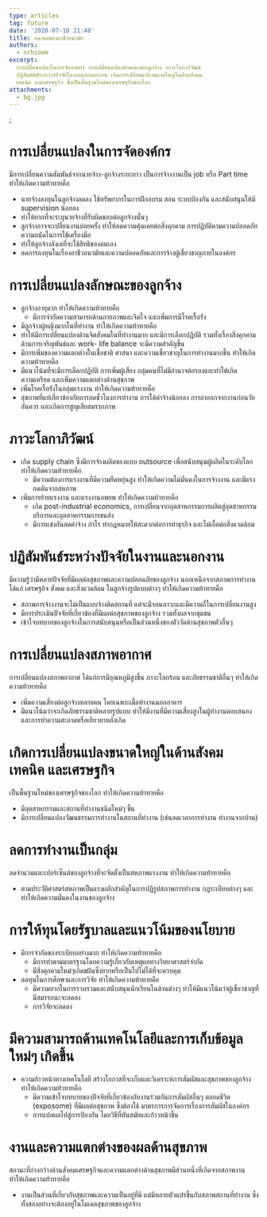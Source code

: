 ```yaml
---
type: articles
tag: future
date: '2020-07-18 21:48'
title: อนาคตของอาชีวอนามัย
authors:
  - nrhioem
excerpt: 
  การเปลี่ยนแปลงในการจัดองค์กร การเปลี่ยนแปลงลักษณะของลูกจ้าง ภาวะโลกาภิวัฒน์
  ปฏิสัมพันธ์ระหว่างปัจจัยในงานและนอกงาน เกิดการเปลี่ยนแปลงขนาดใหญ่ในด้านสังคม
  เทคนิค และเศรษฐกิจ ซึ่งเป็นพื้นฐานใหม่ของเศรษฐกิจของโลก
attachments:
  - bg.jpg
---
```

;

# การเปลี่ยนแปลงในการจัดองค์กร
มีการเปลี่ยนความสัมพันธ์จากนายจ้าง-ลูกจ้างระยะยาว เป็นการจ้างงานเป็น job หรือ Part time ทำให้เกิดความท้าทายคือ
- นายจ้างลงทุนในลูกจ้างลดลง ใช้ทรัพยากรในการฝึกอบรม สอน ระบบป้องกัน และสนับสนุนให้มี supervision น้อยลง
- ทำให้ยากที่จะระบุนายจ้างที่รับผิดชอบต่อลูกจ้างนั้นๆ 
- ลูกจ้างอาจจะเปลี่ยนงานบ่อยครั้ง ทำให้ลดความคุ้นเคยต่อสิ่งคุกคาม การปฏิบัติตามความปลอดภัย ความถนัดในการใช้เครื่องมือ
- ทำให้ลูกจ้างลังเลที่จะใช้สิทธิของตนเอง
- ลดการลงทุนในเรื่องอาชีวอนามัยและความปลอดภัยและการจ้างผู้เชื่ยวชาญภายในองค์กร

# การเปลี่ยนแปลงลักษณะของลูกจ้าง
- ลูกจ้างอายุมาก ทำให้เกิดความท้าทายคือ
    -  มีการจำกัดความสามารถด้านกายภาพและจิตใจ และเพิ่มการมีโรคเรื้อรัง
- มีลูกจ้างผู้หญิงมากในที่ทำงาน ทำให้เกิดความท้าทายคือ
-   ทำให้มีการเปลี่ยนแปลงด้านจิตสังคมในที่ทำงานมาก และมีการเลือกปฏิบัติ รวมทั้งเรื่องสิ่งคุกคามด้านการเจริญพันธ์และ work- life balance จะมีความสำคัญขึ้น 
- มีการเพิ่มของความแตกต่างในเชื้อชาติ ศาสนา และความเชื่ยวชาญในการทำงานมากขึ้น ทำให้เกิดความท้าทายคือ
-   มีแนวโน้มที่จะมีการเลือกปฏิบัติ การเพิ่มผู้เสี่ยง กลุ่มคนที่ไม่มีอำนาจต่อรองและทำให้เกิดความเครียด และเพิ่มความแตกต่างด้านสุขภาพ
- เพิ่มโรคเรื้อรังในกลุ่มแรงงาน ทำให้เกิดความท้าทายคือ
-   สุขภาพที่แย่เกี่ยวข้องกับการลดชั่วโมงการทำงาน การใด้ค่าจ้างน้อยลง การลาออกจากงานก่อนวัยอันควร และเกิดการสูญเสียสมรรถภาพ
# ภาวะโลกาภิวัฒน์
- เกิด supply chain ซึ่งมีการจ้างผลิตของแบบ outsource เพื่อสนับสนุนผู้ผลิตในระดับโลก ทำให้เกิดความท้าทายคือ
    - มีความต้องการแรงงานที่มีความยืดหยุ่นสูง ทำให้เกิดความไม่มั่นคงในการจ้างงาน และมีแรงกดดันจากสหภาพ
- เพิ่มการย้ายแรงงาน และแรงงานอพยพ ทำให้เกิดความท้าทายคือ
    - เกิด post-industrial economics, การเปลี่ยนจากอุตสาหกรรมการผลิตสู่อุตสาหกรรมบริการและอุตสาหกรรมการขนส่ง
    - มีการแข่งกันลดค่าจ้าง กำไร ทำกฎหมายให้สะดวกต่อการทำธุรกิจ และไม่เอื้อต่อสิ่งแวดล้อม 
# ปฏิสัมพันธ์ระหว่างปัจจัยในงานและนอกงาน 
มีความรู้ว่ามีหลายปัจจัยที่มีผลต่อสุขภาพและความปลอดภัยของลูกจ้าง นอกเหนือจากสภาพการทำงาน ได้แก่ เศรษฐกิจ สังคม และสิ่งแวดล้อม ในลูกจ้างรูปแบบต่างๆ ทำให้เกิดความท้าทายคือ
- สภาพการจ้างงานจะไม่เป็นแบบจ้างติดสถานที่ แต่จะมีจลนภาวะและมีความถี่ในการเปลี่ยนงานสูง
- มีการประเมินปัจจัยที่เกี่ยวข้องที่มีผลต่อสุขภาพของลูกจ้าง รวมทั้งผลจากชุมชน
- เข้าใจบทบาทของลูกจ้างในการสนับสนุนหรือเป็นส่วนหนึ่งของตัววัดด้านสุขภาพตัวอื่นๆ
# การเปลี่ยนแปลงสภาพอากาศ 
การเปลี่ยนแปลงสภาพอากาศ ได้แก่การมีอุณหภูมิสูงขึ้น ภาวะโลกร้อน และภัยธรรมชาติอื่นๆ ทำให้เกิดความท้าทายคือ
- เพิ่มความเสี่ยงต่อลูกจ้างหลายคน โดยเฉพาะเมื่อทำงานนอกอาคาร
- มีแนวโน้มว่าจะเกิดภัยธรรมชาติหลายรูปแบบ  ทำให้มีงานที่มีความเสี่ยงสูงในผู้ทำงานตอบสนอง และการทำความสะอาดหรือเยียวยาหลังเกิด
# เกิดการเปลี่ยนแปลงขนาดใหญ่ในด้านสังคม เทคนิค และเศรษฐกิจ
เป็นพื้นฐานใหม่ของเศรษฐกิจของโลก ทำให้เกิดความท้าทายคือ
- มีอุตสาหกรรมและสถานที่ทำงานชนิดใหม่ๆ ขึ้น 
- มีการเปลี่ยนแปลงวัฒนธรรมการทำงานในสถานที่ทำงาน (เช่นลดเวลาการทำงาน ทำงานจากบ้าน)
# ลดการทำงานเป็นกลุ่ม 
ลดจำนวนและเปอร์เซ็นต์ของลูกจ้างที่จะจัดตั้งเป็นสหภาพแรงงาน ทำให้เกิดความท้าทายคือ
- ตามประวัติศาสตร์สหภาพเป็นแรงผลักสำคัญในการปฏิรูปสภาพการทำงาน กฎระเบียบต่างๆ และทำให้เกิดความมั่นคงในงานของลูกจ้าง
# การให้ทุนโดยรัฐบาลและแนวโน้มของนโยบาย
- มีการจำกัดของระเบียบอย่างมาก ทำให้เกิดความท้าทายคือ
    - มีการทำตามมาตรฐานโดยความรู้เกี่ยวกับเหตุผลทางวิทยาศาสตร์จำกัด
    - มีสิ่งคุกคามใหม่ๆเกิดขฝ้นซึ่งยากหรือเป็นไปไม่ได้ที่จะควบคุม
- ลดทุนในการศึกษาและการวิจัย ทำให้เกิดความท้าทายคือ
    - มีความยากในการรวบรวมและสนับสนุนนักเรียนในด้านต่างๆ ทำให้มีแนวโน้มว่าผู้เชื่ยวชาญที่มีสมรรถนะจะลดลง
    - การวิจัยจะลดลง
# มีความสามารถด้านเทคโนโลยีและการเก็บข้อมูลใหม่ๆ เกิดขึ้น
- ความก้าวหน้าทางเทคโนโลยี สร้างโอกาสที่จะเก็บและวิเคราะห์การสัมผัสและสุขภาพของลูกจ้าง ทำให้เกิดความท้าทายคือ
    - มีความเข้าใจบทบาทของปัจจัยที่เกี่ยวข้องกับงานร่วมกันการสัมผัสอื่นๆ ตลอดชีวิต (exposome) ที่มีผลต่อสุขภาพ ซึ่งต้องใช้ มาตรการการจัดการเรื่องการสัมผัสในองค์กร
    - การแปลผลไปสู่การป้องกัน โดยวิธีที่ทันสมัยและก้าวหน้าขึ้น
# งานและความแตกต่างของผลด้านสุขภาพ
สถานะที่ถ่างกว้างด้านสังคมเศรษฐกิจและความแตกต่างด้านสุขภาพมีส่วนหนึ่งที่เกิดจากสภาพงาน ทำให้เกิดความท้าทายคือ
- งานเป็นส่วนที่เกี่ยวกับสุขภาพและความเป็นอยู่ที่ดี แต่มีหลายตัวแปรขึ้นกับสภาพสถานที่ทำงาน ซึ่งทั้งสองอย่างจะต้องอยู่ในโมเดลสุขภาพของลูกจ้าง